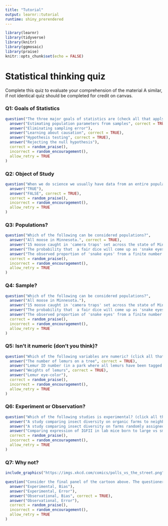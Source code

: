 ```yaml
---
title: "Tutorial"
output: learnr::tutorial
runtime: shiny_prerendered
---
```


```r
library(learnr)
library(tidyverse)
library(knitr)
library(ggmosaic)
library(praise)
knitr::opts_chunk$set(echo = FALSE)
```

# Statistical thinking quiz  

Complete this quiz to evaluate your comprehension of the material
A similar, if not identical quiz should be completed for credit on canvas.

### Q1: Goals of Statistics

```r
question("The three major goals of statistics are (check all that apply)",
  answer("Estimating population parameters from samples", correct = TRUE),
  answer("Eliminating sampling error"),
  answer("Learning about causation", correct = TRUE),
  answer("Hypothesis testing", correct = TRUE),
  answer("Rejecting the null hypothesis"), 
  correct = random_praise(),
  incorrect = random_encouragement(),
  allow_retry = TRUE
)
```

### Q2: Object of Study


```r
question("When we do science we usually have data from an entire population",
  answer("TRUE"),
  answer("FALSE", correct = TRUE),
  correct = random_praise(),
  incorrect = random_encouragement(),
  allow_retry = TRUE
)
```


### Q3: Populations?


```r
question("Which of the following can be considered populations?",
  answer("All moose in Minnesota.", correct = TRUE),
  answer("15 moose caught in 'camera traps' set across the state of Minnesota."),
  answer("The probability that  a fair dice will come up as 'snake eyes.'", correct = TRUE),
  answer("The observed proportion of 'snake eyes' from a finite number of rolls of fair dice."),
  correct = random_praise(),
  incorrect = random_encouragement(),
  allow_retry = TRUE
)
```

### Q4: Sample?


```r
question("Which of the following can be considered populations?",
  answer("All moose in Minnesota."),
  answer("15 moose caught in 'camera traps' set across the state of Minnesota.", correct = TRUE),
  answer("The probability that  a fair dice will come up as 'snake eyes.'"),
  answer("The observed proportion of 'snake eyes' from a finite number of rolls of fair dice.", correct = TRUE),
  correct = random_praise(),
  incorrect = random_encouragement(),
  allow_retry = TRUE
)
```


### Q5: Isn’t it numeric (don’t you think)?


```r
question("Which of the following variables are numeric? (click all that apply)",
  answer("The number of lemurs on a tree", correct = TRUE),    
  answer("Lemur ID number (in a park where all lemurs have been tagged with randomly assigned numbers)"),
  answer("Weights of lemurs", correct = TRUE),
  answer("Lemur eye-color"),
  correct = random_praise(),
  incorrect = random_encouragement(),
  allow_retry = TRUE
)
```




### Q6: Experiment or Observation?   



```r
question("Which of the following studies is experimental? (click all that apply)",
  answer("A study comparing insect diversity on organic farms to neighboring conventional farms"),       
  answer("A study comparing insect diversity on farms randomly assigned to use conventional or organic practices", correct = TRUE),    
  answer("Comparing expression of IGFII in lab mice born to large vs small litters"),
  correct = random_praise(),
  incorrect = random_encouragement(),
  allow_retry = TRUE
)
```

### Q7:  Why not?

```r
include_graphics("https://imgs.xkcd.com/comics/polls_vs_the_street.png")
```



```r
question("Consider the final panel of the cartoon above. The questioner is referring to an ____ study, and the answer exemplifies sampling ____.",
  answer("Experimental, Bias"),
  answer("Experimental, Error"),
  answer("Observational, Bias", correct = TRUE),
  answer("Observational, Error"),
  correct = random_praise(),
  incorrect = random_encouragement(),
  allow_retry = TRUE
)
```

